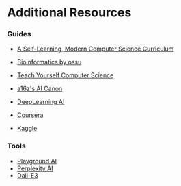 # Additional Resources

### Guides

- [A Self-Learning, Modern Computer Science Curriculum](https://functionalcs.github.io/curriculum/)
- [Bioinformatics by ossu](https://github.com/ossu/bioinformatics)
- [Teach Yourself Computer Science](https://teachyourselfcs.com/)


- [a16z's AI Canon](https://a16z.com/ai-canon/)
- [DeepLearning AI](https://www.deeplearning.ai/)
- [Coursera](https://www.coursera.org/)
- [Kaggle](https://www.kaggle.com/)

### Tools

- [Playground AI](https://playgroundai.com/)
- [Perplexity AI](https://www.perplexity.ai/)
- [Dall-E3](https://openai.com/dall-e-3)
